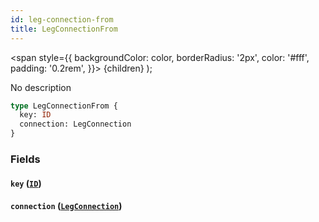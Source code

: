 ```yaml
---
id: leg-connection-from
title: LegConnectionFrom
---
```


<span
style={{
      backgroundColor: color,
      borderRadius: '2px',
      color: '#fff',
      padding: '0.2rem',
    }}>
{children}
</span>
);

No description

```graphql
type LegConnectionFrom {
  key: ID
  connection: LegConnection
}
```

### Fields

#### `key` ([`ID`](/v1/scalars/id))

#### `connection` ([`LegConnection`](/v1/objects/leg-connection))
